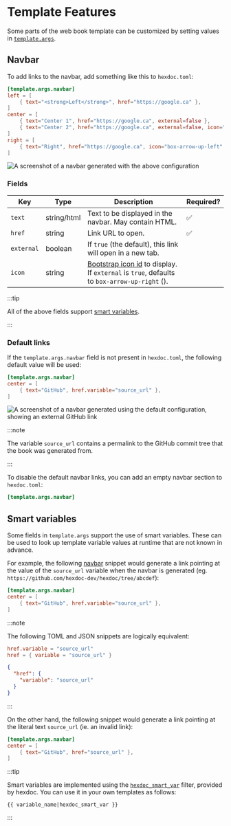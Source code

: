
# Template Features

Some parts of the web book template can be customized by setting values in [`template.args`](pathname:///docs/api/hexdoc/core/properties.html#TemplateProps.args).

## Navbar

To add links to the navbar, add something like this to `hexdoc.toml`:

```toml title="doc/hexdoc.toml"
[template.args.navbar]
left = [
    { text="<strong>Left</strong>", href="https://google.ca" },
]
center = [
    { text="Center 1", href="https://google.ca", external=false },
    { text="Center 2", href="https://google.ca", external=false, icon="box-arrow-down-right" },
]
right = [
    { text="Right", href="https://google.ca", icon="box-arrow-up-left" },
]
```

![A screenshot of a navbar generated with the above configuration](navbar_example.png)

### Fields

| Key        | Type        | Description                                                                                                                                       | Required? |
| ---------- | ----------- | ------------------------------------------------------------------------------------------------------------------------------------------------- | --------- |
| `text`     | string/html | Text to be displayed in the navbar. May contain HTML.                                                                                             | ✅        |
| `href`     | string      | Link URL to open.                                                                                                                                 | ✅        |
| `external` | boolean     | If `true` (the default), this link will open in a new tab.                                                                                        |           |
| `icon`     | string      | [Bootstrap icon id](https://icons.getbootstrap.com) to display. If `external` is `true`, defaults to `box-arrow-up-right` (<ExternalLinkIcon />). |           |

:::tip

All of the above fields support [smart variables](#smart-variables).

:::

### Default links

If the `template.args.navbar` field is not present in `hexdoc.toml`, the following default value will be used:

```toml title="doc/hexdoc.toml"
[template.args.navbar]
center = [
    { text="GitHub", href.variable="source_url" },
]
```

![A screenshot of a navbar generated using the default configuration, showing an external GitHub link](navbar_default.png)

:::note

The variable `source_url` contains a permalink to the GitHub commit tree that the book was generated from.

:::

To disable the default navbar links, you can add an empty navbar section to `hexdoc.toml`:

```toml title="doc/hexdoc.toml"
[template.args.navbar]
```

## Smart variables

Some fields in `template.args` support the use of smart variables. These can be used to look up template variable values at runtime that are not known in advance.

For example, the following [navbar](#navbar) snippet would generate a link pointing at the value of the `source_url` variable when the navbar is generated (eg. `https://github.com/hexdoc-dev/hexdoc/tree/abcdef`):

```toml title="doc/hexdoc.toml"
[template.args.navbar]
center = [
    { text="GitHub", href.variable="source_url" },
]
```

:::note

The following TOML and JSON snippets are logically equivalent:

```toml
href.variable = "source_url"
href = { variable = "source_url" }
```

```json
{
  "href": {
    "variable": "source_url"
  }
}
```

:::

On the other hand, the following snippet would generate a link pointing at the literal text `source_url` (ie. an invalid link):

```toml title="doc/hexdoc.toml"
[template.args.navbar]
center = [
    { text="GitHub", href="source_url" },
]
```

:::tip

Smart variables are implemented using the [`hexdoc_smart_var`](pathname:///docs/api/hexdoc/jinja.html#hexdoc_smart_var) filter, provided by hexdoc. You can use it in your own templates as follows:

```jinja
{{ variable_name|hexdoc_smart_var }}
```

:::
